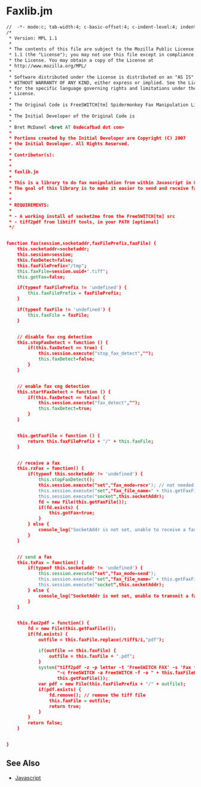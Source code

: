 
# Faxlib.jm 

```xml
//  -*- mode:c; tab-width:4; c-basic-offset:4; c-indent-level:4; indent-tabs-mode:nil;  -*-
/*
 * Version: MPL 1.1
 *
 * The contents of this file are subject to the Mozilla Public License Version
 * 1.1 (the "License"); you may not use this file except in compliance with
 * the License. You may obtain a copy of the License at
 * http://www.mozilla.org/MPL/
 *
 * Software distributed under the License is distributed on an "AS IS" basis,
 * WITHOUT WARRANTY OF ANY KIND, either express or implied. See the License
 * for the specific language governing rights and limitations under the
 * License.
 *
 * The Original Code is FreeSWITCH[tm] Spidermonkey Fax Manipulation Library
 *
 * The Initial Developer of the Original Code is
 *
 * Bret McDanel <bret AT 0xdecafbad dot com>
 *
 * Portions created by the Initial Developer are Copyright (C) 2007
 * the Initial Developer. All Rights Reserved.
 *
 * Contributor(s):
 *
 *
 * faxlib.jm
 *
 * This is a library to do fax manipulation from within Javascript in FreeSWITCH[tm]
 * The goal of this library is to make it easier to send and receive faxes
 *
 *
 * REQUIREMENTS:
 *
 * - A working install of socket2me from the FreeSWITCH[tm] src
 * - tiff2pdf from libtiff tools, in your PATH [optional]
 */


function fax(session,socketaddr,faxFilePrefix,faxFile) {
    this.socketaddr=socketaddr;
    this.session=session;
    this.faxDetect=false;
    this.faxFilePrefix="/tmp";
    this.faxFile=session.uuid+".tiff";
    this.gotFax=false;

    if(typeof faxFilePrefix != 'undefined') {
        this.faxFilePrefix = faxFilePrefix;
    }

    if(typeof faxFile != 'undefined') {
        this.faxFile = faxFile;
    }


    // disable fax cng detection
    this.stopFaxDetect = function () {
        if(this.faxDetect == true) {
            this.session.execute("stop_fax_detect","");
            this.faxDetect=false;
        }
    }


    // enable fax cng detection
    this.startFaxDetect = function () {
        if(this.faxDetect == false) {
            this.session.execute("fax_detect","");
            this.faxDetect=true;
        }
    }


    this.getFaxFile = function () {
        return this.faxFilePrefix + "/" + this.faxFile;
    }


    // receive a fax
    this.rxFax = function() {
        if(typeof this.socketaddr != 'undefined') {
            this.stopFaxDetect();
            this.session.execute("set","fax_mode=recv"); // not needed at this time, future proofing
            this.session.execute("set","fax_file_name=" + this.getFaxFile());
            this.session.execute("socket",this.socketAddr);
            fd = new File(this.getFaxFile());
            if(fd.exists) {
                this.gotFax=true;
            }
        } else {
            console_log("SocketAddr is not set, unable to receive a fax\n");
        }
    }


    // send a fax
    this.txFax = function() {
        if(typeof this.socketaddr != 'undefined') {
            this.session.execute("set","fax_mode=send");
            this.session.execute("set","fax_file_name=" + this.getFaxFile());
            this.session.execute("socket",this.socketAddr);
        } else {
            console_log("SocketAddr is not set, unable to transmit a fax\n");
        }
    }


    this.fax2pdf = function() {
        fd = new File(this.getFaxFile());
        if(fd.exists) {
            outfile = this.faxFile.replace(/tiff$/i,"pdf");

            if(outfile == this.faxFile) {
                outfile = this.faxFile + ".pdf";
            }
            system("tiff2pdf -z -p letter -t 'FreeSWITCH FAX' -s 'Fax from " + this.session.caller_id_num + "' " +
                   "-c FreeSWITCH -a FreeSWITCH -f -o " + this.faxFilePrefix + "/" + outfile + " " + 
                   this.getFaxFile());
            var pdf = new File(this.faxFilePrefix + "/" + outfile);
            if(pdf.exists) {
                fd.remove(); // remove the tiff file
                this.faxFile = outfile;
                return true;
            }
        }
        return false;
    }


}
```

## See Also

* [Javascript](../../../Client-and-Developer-Interfaces/JavaScript/JavaScript-API-Reference/index.mdx#file)

  

